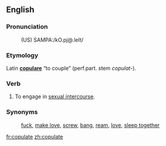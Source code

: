 ==English==

===Pronunciation===
:(US) SAMPA:/kO.pj@.leIt/

===Etymology===
Latin '''[[copulare]]''' “to couple” (<span title="perfect participle">perf.part.</span> stem ''copulat-'').

===Verb===
{{en-infl-reg-other-e|copulat|e}}

# To engage in [[sexual intercourse]].

===Synonyms===
:[[fuck]], [[make love]], [[screw]], [[bang]], [[ream]], [[love]], [[sleep together]]

[[fr:copulate]]
[[zh:copulate]]